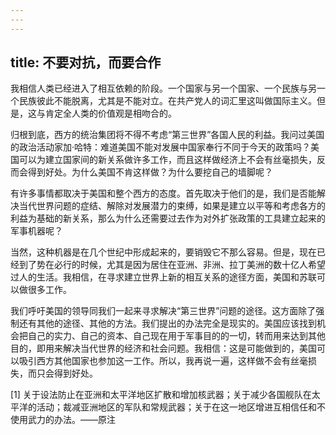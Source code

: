 ```yaml
---
---
---
```

title: 不要对抗，而要合作
---

我相信人类已经进入了相互依赖的阶段。一个国家与另一个国家、一个民族与另一个民族彼此不能脱离，尤其是不能对立。在共产党人的词汇里这叫做国际主义。但是，这与肯定全人类的价值观是相吻合的。

归根到底，西方的统治集团将不得不考虑“第三世界”各国人民的利益。我问过美国的政治活动家加·哈特：难道美国不能对发展中国家奉行不同于今天的政策吗？美国可以为建立国家间的新关系做许多工作，而且这样做经济上不会有丝毫损失，反而会得到好处。为什么美国不肯这样做？为什么要挖自己的墙脚呢？

有许多事情都取决于美国和整个西方的态度。首先取决于他们的是，我们是否能解决当代世界问题的症结、解除对发展潜力的束缚，如果是建立以平等和考虑各方的利益为基础的新关系，那么为什么还需要过去作为对外扩张政策的工具建立起来的军事机器呢？

当然，这种机器是在几个世纪中形成起来的，要销毁它不那么容易。但是，现在已经到了势在必行的时候，尤其是因为居住在亚洲、非洲、拉丁美洲的数十亿人希望过人的生活。我相信，在寻求建立世界上新的相互关系的途径方面，美国和苏联可以做很多工作。

我们呼吁美国的领导同我们一起来寻求解决“第三世界”问题的途径。这方面除了强制还有其他的途径、其他的方法。我们提出的办法完全是现实的。美国应该找到机会把自己的实力、自己的资本、自己现在用于军事目的的一切，转而用来达到其他目的，即用来解决当代世界的经济和社会问题。我相信：这是可能做到的，美国可以吸引西方其他国家也参加这一工作。所以，我再说一遍，这样做不会有丝毫损失，而只会得到好处。



[1] 关于设法防止在亚洲和太平洋地区扩散和增加核武器；关于减少各国舰队在太平洋的活动；裁减亚洲地区的军队和常规武器；关于在这一地区增进互相信任和不使用武力的办法。——原注